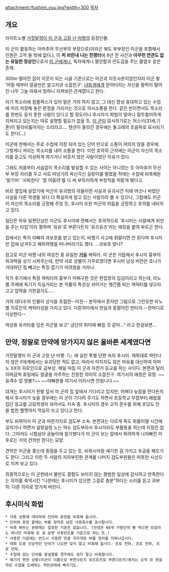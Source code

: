 attachment:/fushimi_yuu.jpg?width=300
[[목차]]
== 개요 ==
라이트노벨 [[거짓말쟁이 미 군과 고장 난 마짱]]의 등장인물. 

미 군이 활동하는 아마추어 무선부의 부장으로(이라곤 해도 부부장인 미군을 포함해서 인원은 고작 둘 밖에 없다.), 이 '''피 비린내 나는 전쟁터'''에 8년 전 사건과 '''아무런 연관도 없는 유일한 정상인'''으로서 [[미 군]]에게나, 독자에게나 평안함과 안도감을 주는 활엽수 같은 존재.

300m 떨어진 집이 이웃이 되는 시골 기준으로는 미군과 이웃사촌이었던지라 미군 왈 '어릴 때부터 얼굴만은 알고지낸 소꿉친구'. [[녀동생]]에게 얻어터지는 자신을 멀찍이 떨어진 나무 그늘 아래서 멍하니 지켜보던 관계였다고 한다.

자기 목소리에 컴플렉스가 있어 말은 거의 하지 않고, 그 대신 항상 휴대하고 있는 수첩에 미리 저장해 놓은 문장을 가리키는 것으로 의사소통을 한다. 같은 반이면서도 목소리를 한번도 듣지 못한 사람이 있다고 할 정도이니 후시미식 화법이 얼마나 철두철미하게 지켜지고 있는지는 따로 설명할 필요가 없을 듯.
[[미 군]]이 묘사하기로는 허스키(31세,기혼)이 말라비틀어지는 소리라고....
텐션이 올라간 경우에는 돌고래의 초음파로 묘사되기도 한다(...)

미군에 한해서는 주로 수첩에 저장 되어 있는 단어 만으로 소통이 여의치 않을 경우에, 그렇게나 꺼리는 목소리를 내어 소통을 한다. 이런 호의의 근저에는 미군이 자신의 목소리를 듣고도 이상하게 여기거나 비웃지 않은 사람이었단 이유가 있다. 

그래도 처음부터 서슴없이 목소리를 발설할 수 있는 사이는 아니었는 듯 아마츄어 무선부 부장 자리를 두고 서로 떠넘기려 옥신각신 실랑이를 벌였을 적에는 수첩에 비축해둔 '맡기마' '사퇴한다' '잘 어울려'를 다 써 부득이하게 부장직을 떠맡게 됐다고.

바로 옆집에 살았기에 미군이 유괴범의 아들이란 사실과 유괴사건 이래 어긋나 버렸단 사실을 다른 학생들 보다 더 확실하게 알고 있는 사람이라 볼 수 있으나, 그럼에도 미군이 자신의 목소리를 긍정해 주었 듯, 후시미 또한 미군의 어둠을 긍정하고 호의를 내비치고 있다.

일단은 마유 일편단심인 미군도 후시미에 관해서는 호의적으로 '후시미는 사람에게 위안을 주는 타입'이라 평하며 '유유'로 부른다든지 '유즈유즈'라는 애칭을 붙여 부르곤 한다.

집에서는 특히 아빠의 과보호를 받고 있는지, 비행기 사고에 휘말리면 안 된다며 후시미만 집에 남겨두고 해외여행을 떠나버리기도 했다. …과보호 맞나?

참고로 미군 마짱 내의 여성진 중 유일한 '''[[거유]]''' 캐릭터. 미 군은 거듭해서 후시미 흉부의 파괴력을 상기 시켜주는데, 만약 서로 성별이 거꾸로였다면 후시미 남성 버전은 죠니가 거대하단 점 빼고는 특징 잡기가 어려웠을 거라나.

작가 후기에서 특정 캐릭터의 흉부가 어쩌구한 것은 편집장의 입김이라고 하는데, 라노벨 주제에 독기가 득실거리는 본 작품의 특성상 쉬어가는 행간쯤 되는 캐릭터를 넣으라고고 압력을 가한걸지도.....

거의 대다수의 인물이 상식을 초월한--미친-- 본작에서 혼자만 그림으로 그린듯한 라노벨 히로인의 캐릭터성을 가지고 있다. 다른의미에서 현실과 동떨어진 판타지.--한마디로 식상한다--

여성용 유카타를 입은 미군을 보고" 금단의 취미에 빠질 것 같아..." 라고 한걸보면...

== 만약, 정말로 만약에 망가지지 않은 올바른 세계였다면 ==
거짓말쟁이 미 군과 고장 난 마짱『i』에 실린 특별 단편 속의 후시미. 제목대로 파탄나지 않은 if세계에서는 유괴당한 적도 없고, 따라서 미치지도 않은 마유를 대신하여 아마노 XX의 히로인으로 급부상. 매일 아침 미 군과 자전거 등교를 하는 사이다. 본편과 달리 이따금씩 휴일에도 얼굴을 마주하는 진정한 의미의 소꿉친구. 여기서의 애칭은 유땅. ~~유격수 앞 땅볼?~~ ~~야빠분들 여기서 이러시면 안됩니다.~~

대개는 후시미가 한발 앞서 미 군의 집 앞에서 기다리고 있지만, 어쩌다 늦잠을 잔다든지 해서 후시미가 늦을 경우에는 미 군이 기다려 주기도 하면서 초등학교 무렵부터 해왔을 집단 등교를 고등학생이 되어서도 지속 중. 후시미의 경우 교칙 준수를 위해 초딩도 안 쓸 법한 헬멧까지 착실히 쓰고 있다고 한다.

부도 바뀌어서 미 군과 마찬가지로 검도부 소속. 본편과는 다르게 죽도 휘둘러댈 시간에 공차기나 하면서 설렁설렁 노는 약소 검도부라서 후시미라도 부활동을 하는데 지장은 없다. 그마저도 시험삼아 공놀이에 참가했다가 미 군이 보는 앞에서 화려하게 나자빠진 이후로는 거의 견학만 한다는 모양. 

견학은 미군을 좇는데 중점을 두고 있는 듯, 비와시마랑 얘기한 걸 가지고 추궁을 해오기도 한다. 그리고 이런 두 사람의 지지부진한 관계를 나머지 검도부원들은 따뜻한 시선으로 지켜 보고 있다.

최종적으로는 미 군한테서 불만도 결함도 보이지 않는 평범한 일상에 감사하고 만족한다는 의미를 축약시킨 "나한테는 후시미가 있으면 그걸로 충분"하다는 소리를 듣고 과부하. 다른 의미로 망가져 버린다. 

== 후시미식 화법 ==
 * 각종 상황에 대비하여 단어와 문장을 비축해 둡시다.
 * 단어와 문장 끝에는 바를 정자로 남은 사용회수를 표시합시다.
 * 비축 해두는 분량에는 일정한 기준은 없습니다. (안녕은 60개 가량인데 빵 먹으면 되잖아는 하나만 비축해 둔 걸 보면 사용빈도를 기준으로 하는 듯.)
 * 사용한 다음에는 반드시 사용한 만큼 지우개로 바를 정자를 지워나갑시다.
 * 대화 도중 인상적인 단어가 나오면 잊지 말고 비축해 둡시다. 프로 전파, 프로 전파, 프로 전파.
 * 수첩에 없는 단어를 발설했을 경우에도 잊지 말고 비축합시다.
 * 예기치 못한 상황(미군이 이름으로 부른다든지 유즈유즈로 부른다든지)에서는 오직 유 한글자로 수첩을 도배하는 착란상태에 빠지기도.
